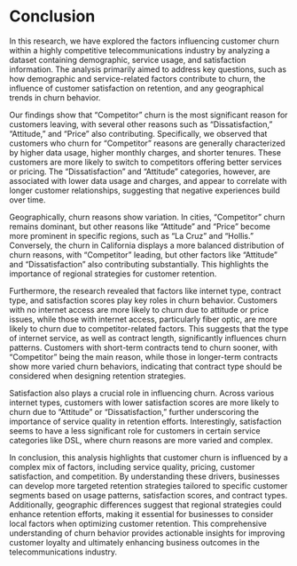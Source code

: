 # Conclusion

In this research, we have explored the factors influencing customer churn within a highly competitive telecommunications industry by analyzing a dataset containing demographic, service usage, and satisfaction information. The analysis primarily aimed to address key questions, such as how demographic and service-related factors contribute to churn, the influence of customer satisfaction on retention, and any geographical trends in churn behavior.

Our findings show that "Competitor" churn is the most significant reason for customers leaving, with several other reasons such as "Dissatisfaction," "Attitude," and "Price" also contributing. Specifically, we observed that customers who churn for "Competitor" reasons are generally characterized by higher data usage, higher monthly charges, and shorter tenures. These customers are more likely to switch to competitors offering better services or pricing. The "Dissatisfaction" and "Attitude" categories, however, are associated with lower data usage and charges, and appear to correlate with longer customer relationships, suggesting that negative experiences build over time.

Geographically, churn reasons show variation. In cities, "Competitor" churn remains dominant, but other reasons like "Attitude" and "Price" become more prominent in specific regions, such as "La Cruz" and "Hollis." Conversely, the churn in California displays a more balanced distribution of churn reasons, with "Competitor" leading, but other factors like "Attitude" and "Dissatisfaction" also contributing substantially. This highlights the importance of regional strategies for customer retention.

Furthermore, the research revealed that factors like internet type, contract type, and satisfaction scores play key roles in churn behavior. Customers with no internet access are more likely to churn due to attitude or price issues, while those with internet access, particularly fiber optic, are more likely to churn due to competitor-related factors. This suggests that the type of internet service, as well as contract length, significantly influences churn patterns. Customers with short-term contracts tend to churn sooner, with "Competitor" being the main reason, while those in longer-term contracts show more varied churn behaviors, indicating that contract type should be considered when designing retention strategies.

Satisfaction also plays a crucial role in influencing churn. Across various internet types, customers with lower satisfaction scores are more likely to churn due to "Attitude" or "Dissatisfaction," further underscoring the importance of service quality in retention efforts. Interestingly, satisfaction seems to have a less significant role for customers in certain service categories like DSL, where churn reasons are more varied and complex.

In conclusion, this analysis highlights that customer churn is influenced by a complex mix of factors, including service quality, pricing, customer satisfaction, and competition. By understanding these drivers, businesses can develop more targeted retention strategies tailored to specific customer segments based on usage patterns, satisfaction scores, and contract types. Additionally, geographic differences suggest that regional strategies could enhance retention efforts, making it essential for businesses to consider local factors when optimizing customer retention. This comprehensive understanding of churn behavior provides actionable insights for improving customer loyalty and ultimately enhancing business outcomes in the telecommunications industry.